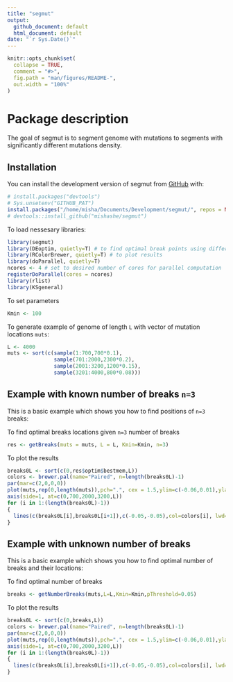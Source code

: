 ```yaml
---
title: "segmut"
output: 
  github_document: default
  html_document: default
date: "`r Sys.Date()`"
---
```


<!-- README.md is generated from README.Rmd. Please edit that file -->

```r
knitr::opts_chunk$set(
  collapse = TRUE,
  comment = "#>",
  fig.path = "man/figures/README-",
  out.width = "100%"
)
```

# Package description

<!-- badges: start -->

<!-- badges: end -->

The goal of segmut is to segment genome with mutations to segments with significantly different mutations density.

## Installation

You can install the development version of segmut from [GitHub](https://github.com/) with:

``` r
# install.packages("devtools")
# Sys.unsetenv("GITHUB_PAT")
install.packages("/home/misha/Documents/Development/segmut/", repos = NULL, type = "source")
# devtools::install_github("mishashe/segmut")
```

To load nessesary libraries:
```r
library(segmut)
library(DEoptim, quietly=T) # to find optimal break points using differential evolution algorithm
library(RColorBrewer, quietly=T) # to plot results
library(doParallel, quietly=T)
ncores <- 4 # set to desired number of cores for parallel computation
registerDoParallel(cores = ncores)
library(rlist)
library(KSgeneral)
```
To set parameters
```r
Kmin <- 100
```

To generate example of genome of length ```L``` with vector of mutation locations ```muts```:
```r
L <- 4000
muts <- sort(c(sample(1:700,700*0.1),
               sample(701:2000,2300*0.2),
               sample(2001:3200,1200*0.15),
               sample(3201:4000,800*0.08)))
```

## Example with known number of breaks ```n=3```

This is a basic example which shows you how to find positions of ```n=3``` breaks:

To find optimal breaks locations given ```n=3``` number of breaks
```r
res <- getBreaks(muts = muts, L = L, Kmin=Kmin, n=3)
```
To plot the results
```r
breaks0L <- sort(c(0,res$optim$bestmem,L))
colors <- brewer.pal(name="Paired", n=length(breaks0L)-1)
par(mar=c(2,0,0,0))
plot(muts,rep(0,length(muts)),pch=".", cex = 1.5,ylim=c(-0.06,0.01),ylab="",xlab="", axes=F)
axis(side=1, at=c(0,700,2000,3200,L))
for (i in 1:(length(breaks0L)-1))
{
  lines(c(breaks0L[i],breaks0L[i+1]),c(-0.05,-0.05),col=colors[i], lwd=5)
}
```

## Example with unknown number of breaks

This is a basic example which shows you how to find optimal number of breaks and their locations:

To find optimal number of breaks
```r
breaks <- getNumberBreaks(muts,L=L,Kmin=Kmin,pThreshold=0.05)
```
To plot the results
```r
breaks0L <- sort(c(0,breaks,L))
colors <- brewer.pal(name="Paired", n=length(breaks0L)-1)
par(mar=c(2,0,0,0))
plot(muts,rep(0,length(muts)),pch=".", cex = 1.5,ylim=c(-0.06,0.01),ylab="",xlab="", axes=F)
axis(side=1, at=c(0,700,2000,3200,L))
for (i in 1:(length(breaks0L)-1))
{
  lines(c(breaks0L[i],breaks0L[i+1]),c(-0.05,-0.05),col=colors[i], lwd=5)
}
```
